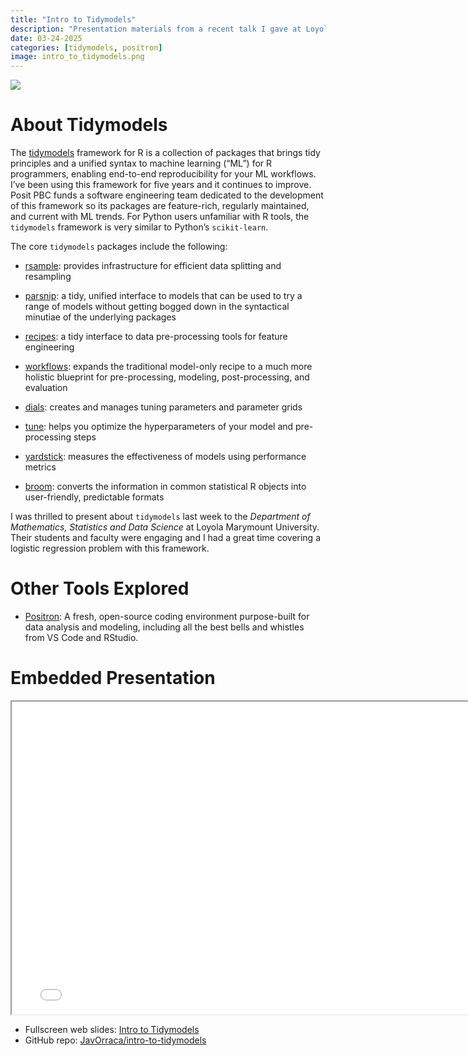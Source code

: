 ```yaml
---
title: "Intro to Tidymodels"
description: "Presentation materials from a recent talk I gave at Loyola Marymount University"
date: 03-24-2025
categories: [tidymodels, positron]
image: intro_to_tidymodels.png
---
```


![](intro_to_tidymodels.png){.preview-image}

# About Tidymodels

The [tidymodels](https://tidymodels.org/) framework for R is a collection of packages that brings tidy principles and a unified syntax to machine learning ("ML") for R programmers, enabling end-to-end reproducibility for your ML workflows. I've been using this framework for five years and it continues to improve. Posit PBC funds a software engineering team dedicated to the development of this framework so its packages are feature-rich, regularly maintained, and current with ML trends. For Python users unfamiliar with R tools, the `tidymodels` framework is very similar to Python's `scikit-learn`.

The core `tidymodels` packages include the following:

* [rsample](https://rsample.tidymodels.org/): provides infrastructure for efficient data splitting and resampling

* [parsnip](https://parsnip.tidymodels.org/): a tidy, unified interface to models that can be used to try a range of models without getting bogged down in the syntactical minutiae of the underlying packages

* [recipes](https://recipes.tidymodels.org/): a tidy interface to data pre-processing tools for feature engineering

* [workflows](https://workflows.tidymodels.org/): expands the traditional model-only recipe to a much more holistic blueprint for pre-processing, modeling, post-processing, and evaluation

* [dials](https://dials.tidymodels.org/): creates and manages tuning parameters and parameter grids

* [tune](https://tune.tidymodels.org/): helps you optimize the hyperparameters of your model and pre-processing steps

* [yardstick](https://yardstick.tidymodels.org/): measures the effectiveness of models using performance metrics

* [broom](https://broom.tidymodels.org/): converts the information in common statistical R objects into user-friendly, predictable formats

I was thrilled to present about `tidymodels` last week to the _Department of Mathematics, Statistics and Data Science_ at Loyola Marymount University. Their students and faculty were engaging and I had a great time covering a logistic regression problem with this framework. 

# Other Tools Explored

- [Positron](https://positron.posit.co/): A fresh, open-source coding environment purpose-built for data analysis and modeling, including all the best bells and whistles from VS Code and RStudio.

# Embedded Presentation

<iframe width="780" height="500" src="intro_to_tidymodels.html" title="Intro to Tidymodels"></iframe>

- Fullscreen web slides: [Intro to Tidymodels](http://rrr.is/IntroToTidymodels)
- GitHub repo: [JavOrraca/intro-to-tidymodels](https://github.com/JavOrraca/intro-to-tidymodels/)
